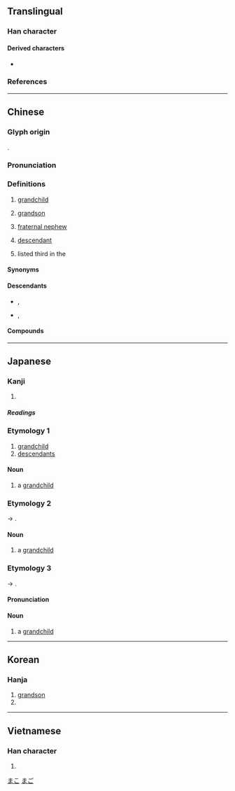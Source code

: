{{also|孙}}
{{character info/new}}
==Translingual==

===Han character===
{{Han char|rn=39|rad=子|as=07|sn=10|four=12493|canj=NDHVF|ids=⿰子系}}

====Derived characters====
* {{l|mul|[[遜]], [[愻]], [[蓀]]}}

===References===
{{Han ref|kx=0279.230|dkj=06987|dj=0548.190|hdz=21016.050|uh=5B6B}}

----

==Chinese==
{{zh-forms|s=孙}}

===Glyph origin===
{{Han etym}}
{{Han compound|子|系|t1=son|t2=continue|ls=ic}}.

===Pronunciation===
{{zh-pron
|m=sūn
|c=syun1
|h=pfs=sûn;gd=sun1
|md=sŏng
|mn=sun/tw,xmd,qzd:sng/zz:suiⁿ
|mn_note=sng/suiⁿ - vernacular (surname); sun - literary (all sense, including surname, except in Zhangzhou)
|mn-t=sung1/seng1
|mn-t_note=seng1 - surname; sung1 - other senses
|w=1sen
|mc=y
|oc=y
|cat=n,pn
}}

===Definitions===
{{zh-hanzi}}

# [[grandchild]] {{zh-mw|c:個|c:粒}}
# {{lb|zh|literary|or|dialectal}} [[grandson]] {{zh-mw|c:個|c:粒}}
# {{lb|zh|chiefly|Min}} [[fraternal nephew]]
# [[descendant]]
# {{surname|lang=zh|dot=,}} listed third in the ''{{w|Baijiaxing}}''
#: {{zh-x|^孫 ^中山|{{w|Sun Yat-sen|'''Sun''' Yat-sen}} (provisionally served as the first president of the Republic of China)}}

====Synonyms====
{{zh-dial|孫子}}
{{zh-dial|姪子}}

====Descendants====
* {{desc|bor=1|en|Sun}}, {{l|en|Suen}}
* {{desc|bor=1|tl|Suan}} {{qualifier|via Hokkien}}, {{l|tl|Soon}} {{qualifier|via Hokkien}}

====Compounds====
{{zh-der|孫臏|不肖子孫|亞馬孫河|仍孫|來孫|兒孫|內孫|公子王孫|公孫樹|參孫|叔孫|吃子孫飯|名落孫山|含飴弄孫|土行孫|外孫|外孫女|多子多孫|天孫|太孫|女孫|姪孫|嫡孫|嫡孫承重|子子孫孫|子孝孫賢|子孫|子孫桶|子孫滿堂|孝子慈孫|孝子賢孫|孫兒|孫女|孫女婿|孫子|孫子兵法|孫山之外|孫康映雪|孫悟空|孫晨稿席|孫枝|孫竹|孫絡|封祖蔭孫|徒子徒孫|徠孫|德流子孫|慈孫孝子|慶流子孫|打剌孫|承重孫|抱子弄孫|斷子絕孫|曾孫|桂子蘭孫|毓子孕孫|炎黃子孫|烏孫|燕啄皇孫|猞猁孫|猴孫王|玄孫|王孫|王孫公子|百子千孫|祖孫|竹孫|答剌孫|系孫|絕子絕孫|耳孫|落孫山|裝孫子|西姆孫線|詒厥孫謀|貽厥孫謀|適孫|重孫|重孫女|重孫媳|長孫|長孫媳|雲孫|龍孫|龍孫帝子|孫王營|公孫龍|孫炎|孫郎|孫卿|哀王孫|孫文學說|公孫龍子|公孫大娘|孫吳}}

----

==Japanese==

===Kanji===
{{ja-kanji|grade=4|rs=子07}}

# {{defn|lang=ja|sort=子07}}

=====Readings=====
{{ja-readings
|goon=そん
|kanon=そん
|kun=まご-
|nanori=さね, ただ, ひこ, ひろ
}}

===Etymology 1===
{{ja-kanjitab|むまご|yomi=k|r=y}}
# [[grandchild]]
# [[descendants]]

====Noun====
{{ja-noun|むまご}}

# a [[grandchild]]

===Etymology 2===
{{ja-kanjitab|うまご|yomi=k|r=y}}
{{IPAchar|/mumaɡo/}} → {{IPAchar|/umaɡo/}}.

====Noun====
{{ja-noun|うまご}}

# a [[grandchild]]

===Etymology 3===
{{ja-kanjitab|まご|yomi=k|r=y}}
{{IPAchar|/umaɡo/}} → {{IPAchar|/maɡo/}}.

====Pronunciation====
{{ja-pron|acc=2|y=k|まご}}

====Noun====
{{ja-noun|まご}}

# a [[grandchild]]

[[Category:Japanese basic words|まこ]]
[[Category:ja:Family|まご]]

----

==Korean==

===Hanja===
{{ko-hanja|손}}

# [[grandson]]
# {{surname|lang=ko}}

----

==Vietnamese==

===Han character===
{{vi-readings|rs=子07|reading=[[tôn]]}}

# {{defn|vi}}